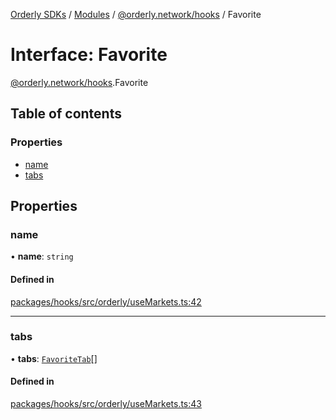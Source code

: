 [Orderly SDKs](./../README) / [Modules](./../modules) / [@orderly.network/hooks](./../modules/orderly_network_hooks) / Favorite

# Interface: Favorite

[@orderly.network/hooks](./../modules/orderly_network_hooks).Favorite

## Table of contents

### Properties

- [name](./orderly_network_hooks.Favorite#name)
- [tabs](./orderly_network_hooks.Favorite#tabs)

## Properties

### name

• **name**: `string`

#### Defined in

[packages/hooks/src/orderly/useMarkets.ts:42](https://github.com/OrderlyNetwork/js-sdk/blob/b4bb4035/packages/hooks/src/orderly/useMarkets.ts#L42)

___

### tabs

• **tabs**: [`FavoriteTab`](./orderly_network_hooks.FavoriteTab)[]

#### Defined in

[packages/hooks/src/orderly/useMarkets.ts:43](https://github.com/OrderlyNetwork/js-sdk/blob/b4bb4035/packages/hooks/src/orderly/useMarkets.ts#L43)
